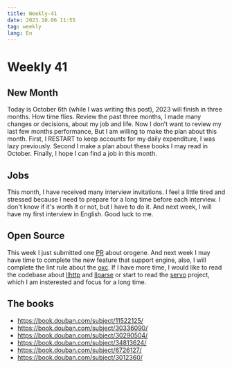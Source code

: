 ```yaml
---
title: Weekly-41
date: 2023.10.06 11:55
tag: weekly
lang: En
---
```


# Weekly 41

## New Month

Today is October 6th (while I was writing this post), 2023 will finish in three months. How time flies. Review the past three months, I made many changes or decisions, about my job and life. Now I don’t want to review my last few months performance,  But I am willing to make the plan about this month. First, I RESTART to keep accounts  for my daily expenditure, I was lazy previously. Second I make a plan about these books I may read in October.  Finally, I hope I can find a job in this month.

## Jobs

This month, I have received many interview invitations. I feel a little tired and stressed because I need to prepare for a long time before each interview. I don't know if it's worth it or not, but I have to do it. And next week, I will have my first interview in English. Good luck to me.

## Open Source

This week I just submitted one [PR](https://github.com/orogene/orogene/pull/300) about orogene. And next week I may have time to complete the new feature that support engine, also, I will complete the lint rule about the [oxc](https://github.com/web-infra-dev/oxc/pull/938). If I have more time, I would like to read the codebase about [llhttp](https://github.com/nodejs/llhttp) and [llparse](https://github.com/nodejs/llparse) or start to read the [servo](https://servo.org/) project, which I am insterested and focus for a long time.

## The books

* <https://book.douban.com/subject/11522125/>
* <https://book.douban.com/subject/30336090/>
* <https://book.douban.com/subject/30290504/>
* <https://book.douban.com/subject/34813624/>
* <https://book.douban.com/subject/6726127/>
* <https://book.douban.com/subject/3012360/>
